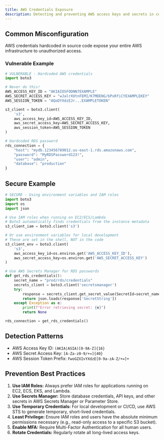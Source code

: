 ```yaml
---
title: AWS Credentials Exposure
description: Detecting and preventing AWS access keys and secrets in code
---
```


## Common Misconfiguration

AWS credentials hardcoded in source code expose your entire AWS infrastructure to unauthorized access.

### Vulnerable Example

```python
# VULNERABLE - Hardcoded AWS credentials
import boto3

# Never do this!
AWS_ACCESS_KEY_ID = "AKIAIOSFODNN7EXAMPLE"
AWS_SECRET_ACCESS_KEY = "wJalrXUtnFEMI/K7MDENG/bPxRfiCYEXAMPLEKEY"
AWS_SESSION_TOKEN = "AQoDYXdzEJr...EXAMPLETOKEN"

s3_client = boto3.client(
    's3',
    aws_access_key_id=AWS_ACCESS_KEY_ID,
    aws_secret_access_key=AWS_SECRET_ACCESS_KEY,
    aws_session_token=AWS_SESSION_TOKEN
)

# Hardcoded RDS password
rds_connection = {
    "host": "mydb.123456789012.us-east-1.rds.amazonaws.com",
    "password": "MyRDSPassword123!",
    "user": "admin",
    "database": "production"
}
```

## Secure Example

```python
# SECURE - Using environment variables and IAM roles
import boto3
import os
import json

# Use IAM roles when running on EC2/ECS/Lambda
# Boto3 automatically finds credentials from the instance metadata
s3_client_iam = boto3.client('s3')

# Or use environment variables for local development
# These are set in the shell, NOT in the code
s3_client_env = boto3.client(
    's3',
    aws_access_key_id=os.environ.get('AWS_ACCESS_KEY_ID'),
    aws_secret_access_key=os.environ.get('AWS_SECRET_ACCESS_KEY')
)

# Use AWS Secrets Manager for RDS passwords
def get_rds_credentials():
    secret_name = "prod/rds/credentials"
    secrets_client = boto3.client('secretsmanager')
    try:
        response = secrets_client.get_secret_value(SecretId=secret_name)
        return json.loads(response['SecretString'])
    except Exception as e:
        print(f"Error retrieving secret: {e}")
        return None

rds_connection = get_rds_credentials()
```

## Detection Patterns

  * AWS Access Key ID: `(AKIA|ASIA)[0-9A-Z]{16}`
  * AWS Secret Access Key: `[A-Za-z0-9/+=]{40}`
  * AWS Session Token Prefix: `FwoGZXIvYXdzE[0-9a-zA-Z/+=]+`

## Prevention Best Practices

  1. **Use IAM Roles:** Always prefer IAM roles for applications running on EC2, ECS, EKS, and Lambda.
  2. **Use Secrets Manager:** Store database credentials, API keys, and other secrets in AWS Secrets Manager or Parameter Store.
  3. **Use Temporary Credentials:** For local development or CI/CD, use AWS STS to generate temporary, short-lived credentials.
  4. **Least Privilege:** Ensure IAM roles and users have the absolute minimum permissions necessary (e.g., read-only access to a specific S3 bucket).
  5. **Enable MFA:** Require Multi-Factor Authentication for all human users.
  6. **Rotate Credentials:** Regularly rotate all long-lived access keys.

  